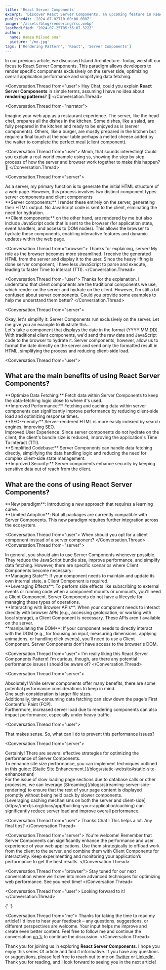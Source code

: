 ```yaml
---
title: 'React Server Components'
excerpt: 'Discover React Server Components, an upcoming feature in React that enables server-side rendering of components.'
publishedAt: '2024-07-02T10:00:00.000Z'
image: '/assets/blog/rendering/rsc.webp'
lastModified: '2024-07-25T05:35:07.322Z'
author:
  name: Hamza Miloud amar
  picture: '/me.jpg'
tags: ['Rendering Pattern', 'React', 'Server Components']
---
```


In our previous article, we discussed Island Architecture. Today, we shift our focus to React Server Components. This paradigm allows developers to render specific components exclusively on the server side, optimizing overall application performance and simplifying data fetching.

<Conversation>

<Conversation.Thread from="user">
  Hey Chat, could you explain **React Server Components** in simple
  terms, assuming I have no idea about **rendering patterns**? 🤔
</Conversation.Thread>

<Conversation.Thread from="narrator">
  <div>
    Imagine your web app as a restaurant experience. The server, like
    the head chef, prepares all the dishes in the kitchen. Some
    dishes, like a salad, are fully prepared in the kitchen and ready
    to be enjoyed as is (server components). Others, like a burger,
    are mostly prepared in the kitchen but require a final touch at
    the your table perhaps a melted cheese added by the waiter to
    complete the perfect meal (client component).
  </div>
</Conversation.Thread>

<Conversation.Thread from="user">
  Mmm, that sounds interesting! Could you explain a real-world example
  using ss, showing the step by step process of how the server and
  browser work together to make this happen? 🤔
</Conversation.Thread>

<Conversation.Thread from="server">
  <div>
    As a server, my primary function is to generate the initial HTML
    structure of a web page. However, this process involves two
    distinct component types: server components and client components
  </div>
  <div>
    **Server components:** I render these entirely on the server,
    generating their HTML output. No JavaScript code is sent to the
    client, eliminating the need for hydration.
  </div>
  <div>
    **Client components:** on the other hand, are rendered by me but
    also include JavaScript code that is sent to the browser (for
    application state, event handlers, and access to DOM nodes). This
    allows the browser to hydrate these components, enabling
    interactive features and dynamic updates within the web page.
  </div>
</Conversation.Thread>

<Conversation.Thread from="browser">
  Thanks for explaining, server! My role as the browser becomes more
  streamlined. I receive the generated HTML from the server and
  display it to the user. Since the heavy lifting is done server
  component, I have less JavaScript to parse and execute, leading to
  faster Time to interact (TTI).
</Conversation.Thread>

<Conversation.Thread from="user">
  Thanks for the explanation. I understand that client components are
  the traditional components we use, which render on the server and
  hydrate on the client. However, I'm still a bit confused about
  server components. Could you provide some examples to help me
  understand them better?
</Conversation.Thread>

<Conversation.Thread from="server">
  <div>
    Okay, let's simplify it: Server Components run exclusively on the
    server. Let me give you an example to illustrate this...
  </div>
  <div>
    Let's take a component that displays the date in the format
    (YYYY.MM.DD). With traditional client components, we'd send the
    raw date and JavaScript code to the browser to hydrate it. Server
    components, however, allow us to format the date directly on the
    server and send only the formatted result in HTML, simplifying the
    process and reducing client-side load.
  </div>
</Conversation.Thread>

<Conversation.Thread from="user">
  <h2>
  What are the main benefits of using React Server Components?
  </h2>
</Conversation.Thread>
<Conversation.Thread from="server">

  <div> **Optimize Data Fetching:** Fetch data within Server Components to keep the data-fetching logic close to where it's used.</div>
  <div>
    **Improved Performance:** Fetching and caching data within server
    components can significantly improve performance by reducing
    client-side load and optimizing response times.
  </div>
  <div>
    **SEO-Friendly:** Server-rendered HTML is more easily indexed by
    search engines, improving SEO.
  </div>
  <div>
   Improved User Experience: Since server components do not hydrate on the client, the client's bundle size is reduced, improving the application's Time To Interact (TTI).
  </div>
  <div>
    **Simplified Codebase:** Server Components can handle data
    fetching directly, simplifying the data handling logic and
    reducing the need for complex client-side state management.
  </div>
  <div>
    **Improved Security:** Server components enhance security by
    keeping sensitive data out of reach from the client.
  </div>
</Conversation.Thread>
<Conversation.Thread from="user">
 <h2>
  What are the cons of using React Server Components?
  </h2>
</Conversation.Thread>
<Conversation.Thread from="server">
  <div>
    **New paradigm**: Introducing a new approach that requires a
    learning curve.
  </div>
  <div>
    **Limited Adoption**: Not all packages are currently compatible
    with Server Components. This new paradigm requires further
    integration across the ecosystem.
  </div>
</Conversation.Thread>

<Conversation.Thread from="user">
  When should you opt for a client component instead of a server
  component?
</Conversation.Thread>
<Conversation.Thread from="server">
  <div>
    In general, you should aim to use Server Components whenever
    possible. They reduce the JavaScript bundle size, improve
    performance, and simplify data fetching. However, there are
    specific scenarios where Client Components become necessary:
  </div>
  <div>
    **Managing State**: If your component needs to maintain and update
    its own internal state, a Client Component is required.
  </div>
  <div>
    **Leveraging Effects**: To perform side effects like subscribing
    to external events or running code when a component mounts or
    unmounts, you'll need a Client Component. Server Components do not
    have a lifecycle for managing these types of operations.
  </div>
  <div>
    **Interacting with Browser APIs**: When your component needs to
    interact directly with browser APIs (e.g., accessing geolocation,
    or working with local storage), a Client Component is necessary.
    These APIs aren't available on the server.
  </div>
  <div>
    **manipulating the DOM**: If your component needs to directly
    interact with the DOM (e.g., for focusing an input, measuring
    dimensions, applying animations, or handling click events), you'll
    need to use a Client Component. Server Components don't have
    access to the browser's DOM.
  </div>
</Conversation.Thread>

<Conversation.Thread from="user">
  I'm really liking this React Server Components Pattern! I'm curious,
  though, are there any potential performance issues I should be aware
  of?
</Conversation.Thread>

<Conversation.Thread from="server">
  <div>
    Absolutely! While server components offer many benefits, there are
    some potential performance considerations to keep in mind.
  </div>
  <div>One such consideration is larger file sizes.</div>
  <div>
    Additionally, time-consuming data fetching can slow down the
    page's First Contentful Paint (FCP).
  </div>
  <div>
    Furthermore, increased server load due to rendering components can
    also impact performance, especially under heavy traffic.
  </div>
</Conversation.Thread>

<Conversation.Thread from="user">
  <div>
    That makes sense. So, what can I do to prevent this performance
    issues?
  </div>
</Conversation.Thread>

<Conversation.Thread from="server">
  <div>
    Certainly! There are several effective strategies for optimizing
    the performance of Server Components.
  </div>
  <div>
    To enhance site size performance, you can implement techniques
    outlined in this guide: [Static Site
    Enhancement.](/blogs/static-website#static-site-enhancement)
  </div>
  <div>
    For the issue of slow loading page sections due to database calls
    or other processes, we can leverage
    [Streaming](/blogs/streaming-server-side-rendering) to ensure that
    the rest of your page content is displayed promptly without being
    held back by slower components.
  </div>
  <div>
    [Leveraging caching mechanisms on both the server and
    client-side](https://nextjs.org/docs/app/building-your-application/caching)
    can significantly reduce server load and improve overall
    performance.
  </div>
</Conversation.Thread>

<Conversation.Thread from="user">
  Thanks Chat ! This helps a lot. Any final tips?
</Conversation.Thread>

<Conversation.Thread from="server">
  You're welcome! Remember that Server Components can significantly
  enhance the performance and user experience of your web
  applications. Use them strategically to offload work from the client
  to the server, and combine them with Client Components for
  interactivity. Keep experimenting and monitoring your application’s
  performance to get the best results.
</Conversation.Thread>

<Conversation.Thread from="browser">
  Stay tuned for our next conversation where we’ll dive into more
  advanced techniques for optimizing web performance. See you next
  time!
</Conversation.Thread>

<Conversation.Thread from="user">
  Looking forward to it!
</Conversation.Thread>

{' '}

<Conversation.Thread from="me">
  Thanks for taking the time to read my article! I'd love to hear your
  feedback – any questions, suggestions, or different perspectives are
  welcome. Your input helps me improve and create even better content.
  Feel free to follow me and continue the conversation [on
  𝕏](https://x.com/HamzaMiloudAma1) to continue the discussion.
</Conversation.Thread>

</Conversation>

Thank you for joining us in exploring **React Server Components**. I hope you enjoy this series Of article and find it informative. If you have any questions or suggestions, please feel free to reach out to me on [Twitter](https://twitter.com/HamzaMiloudAma1) or [LinkedIn](https://www.linkedin.com/in/hamza-miloud-ama-1/). Thank you for reading, and I look forward to seeing you in the next article!
